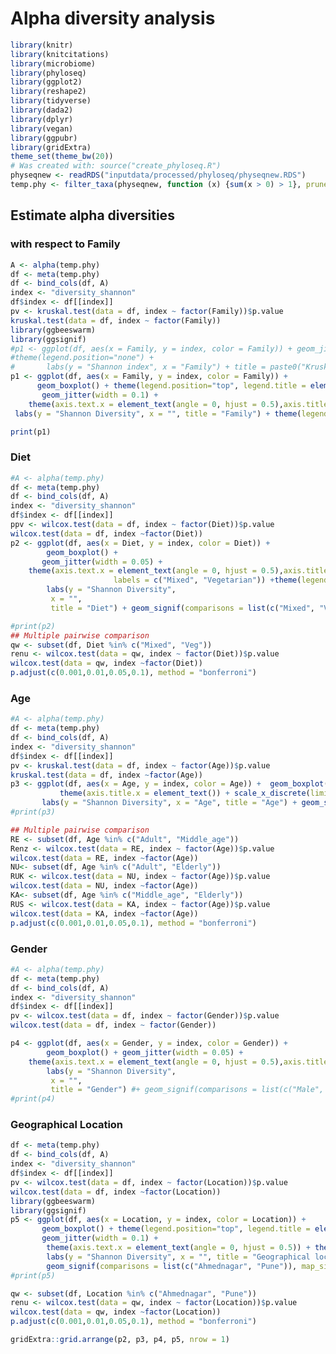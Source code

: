 
# Alpha diversity analysis

```r
library(knitr)
library(knitcitations) 
library(microbiome)
library(phyloseq)
library(ggplot2)
library(reshape2)
library(tidyverse)
library(dada2)
library(dplyr)
library(vegan)
library(ggpubr)
library(gridExtra)
theme_set(theme_bw(20))
# Was created with: source("create_phyloseq.R")
physeqnew <- readRDS("inputdata/processed/phyloseq/physeqnew.RDS")
temp.phy <- filter_taxa(physeqnew, function (x) {sum(x > 0) > 1}, prune=TRUE)
```


## Estimate alpha diversities

### with respect to Family

```r
A <- alpha(temp.phy)
df <- meta(temp.phy)
df <- bind_cols(df, A)
index <- "diversity_shannon"
df$index <- df[[index]]
pv <- kruskal.test(data = df, index ~ factor(Family))$p.value
kruskal.test(data = df, index ~ factor(Family))
library(ggbeeswarm)
library(ggsignif)
#p1 <- ggplot(df, aes(x = Family, y = index, color = Family)) + geom_jitter(position=position_jitter(0.1), cex=2.0) +                     
#theme(legend.position="none") + 
#       labs(y = "Shannon index", x = "Family") + title = paste0("Kruskal test p=", round(pv, 2))
p1 <- ggplot(df, aes(x = Family, y = index, color = Family)) +
      geom_boxplot() + theme(legend.position="top", legend.title = element_text("Stats"))  +
       geom_jitter(width = 0.1) +  
	theme(axis.text.x = element_text(angle = 0, hjust = 0.5),axis.title.x = element_text()) +
 labs(y = "Shannon Diversity", x = "", title = "Family") + theme(legend.position = "none")

print(p1)
```

### Diet

```r
#A <- alpha(temp.phy)
df <- meta(temp.phy)
df <- bind_cols(df, A)
index <- "diversity_shannon"
df$index <- df[[index]]
ppv <- wilcox.test(data = df, index ~ factor(Diet))$p.value
wilcox.test(data = df, index ~factor(Diet))
p2 <- ggplot(df, aes(x = Diet, y = index, color = Diet)) +
        geom_boxplot() +
       geom_jitter(width = 0.05) +
	theme(axis.text.x = element_text(angle = 0, hjust = 0.5),axis.title.x = element_text()) +scale_x_discrete(limits = c("Mixed", "Veg"),
                       labels = c("Mixed", "Vegetarian")) +theme(legend.position = "none")+
        labs(y = "Shannon Diversity",
	     x = "",
	     title = "Diet") + geom_signif(comparisons = list(c("Mixed", "Veg")), map_signif_level = TRUE)

#print(p2)
## Multiple pairwise comparison 
qw <- subset(df, Diet %in% c("Mixed", "Veg"))
renu <- wilcox.test(data = qw, index ~ factor(Diet))$p.value
wilcox.test(data = qw, index ~factor(Diet))
p.adjust(c(0.001,0.01,0.05,0.1), method = "bonferroni")
```

### Age

```r
#A <- alpha(temp.phy)
df <- meta(temp.phy)
df <- bind_cols(df, A)
index <- "diversity_shannon"
df$index <- df[[index]]
pv <- kruskal.test(data = df, index ~ factor(Age))$p.value
kruskal.test(data = df, index ~factor(Age))
p3 <- ggplot(df, aes(x = Age, y = index, color = Age)) +  geom_boxplot() + geom_jitter(position=position_jitter(0.1), cex=2.0) +                     theme(legend.position="none") + 
           theme(axis.title.x = element_text()) + scale_x_discrete(limits = c("Adult", "Elderly", "Middle_age"), labels = c("Adult", "Elderly", "Middle age")) +
       labs(y = "Shannon Diversity", x = "Age", title = "Age") + geom_signif(comparisons = list(c("Mixed", "Veg")), map_signif_level = TRUE) 
#print(p3)

## Multiple pairwise comparison 
RE <- subset(df, Age %in% c("Adult", "Middle_age"))
Renz <- wilcox.test(data = RE, index ~ factor(Age))$p.value
wilcox.test(data = RE, index ~factor(Age))
NU<- subset(df, Age %in% c("Adult", "Elderly"))
RUK <- wilcox.test(data = NU, index ~ factor(Age))$p.value
wilcox.test(data = NU, index ~factor(Age))
KA<- subset(df, Age %in% c("Middle_age", "Elderly"))
RUS <- wilcox.test(data = KA, index ~ factor(Age))$p.value
wilcox.test(data = KA, index ~factor(Age))
p.adjust(c(0.001,0.01,0.05,0.1), method = "bonferroni")
```

### Gender

```r
#A <- alpha(temp.phy)
df <- meta(temp.phy)
df <- bind_cols(df, A)
index <- "diversity_shannon"
df$index <- df[[index]]
pv <- wilcox.test(data = df, index ~ factor(Gender))$p.value
wilcox.test(data = df, index ~ factor(Gender))

p4 <- ggplot(df, aes(x = Gender, y = index, color = Gender)) +
        geom_boxplot() + geom_jitter(width = 0.05) +
	theme(axis.text.x = element_text(angle = 0, hjust = 0.5),axis.title.x = element_text()) +theme(legend.position = "none")+
        labs(y = "Shannon Diversity",
	     x = "",
	     title = "Gender") #+ geom_signif(comparisons = list(c("Male", "Female")), map_signif_level = TRUE)
#print(p4)
```

### Geographical Location


```r
df <- meta(temp.phy)
df <- bind_cols(df, A)
index <- "diversity_shannon"
df$index <- df[[index]]
pv <- wilcox.test(data = df, index ~ factor(Location))$p.value
wilcox.test(data = df, index ~factor(Location))
library(ggbeeswarm)
library(ggsignif)
p5 <- ggplot(df, aes(x = Location, y = index, color = Location)) +
       geom_boxplot() + theme(legend.position="top", legend.title = element_text("Stats"))  +
       geom_jitter(width = 0.1) +  
        theme(axis.text.x = element_text(angle = 0, hjust = 0.5)) + theme(legend.position = "none")+
        labs(y = "Shannon Diversity", x = "", title = "Geographical location") #+ 
        geom_signif(comparisons = list(c("Ahmednagar", "Pune")), map_signif_level = TRUE) 
#print(p5)

qw <- subset(df, Location %in% c("Ahmednagar", "Pune"))
renu <- wilcox.test(data = qw, index ~ factor(Location))$p.value
wilcox.test(data = qw, index ~factor(Location))
p.adjust(c(0.001,0.01,0.05,0.1), method = "bonferroni")

gridExtra::grid.arrange(p2, p3, p4, p5, nrow = 1)
```